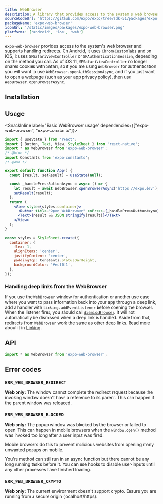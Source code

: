 ```yaml
---
title: WebBrowser
description: A library that provides access to the system's web browser and supports handling redirects.
sourceCodeUrl: 'https://github.com/expo/expo/tree/sdk-51/packages/expo-web-browser'
packageName: 'expo-web-browser'
iconUrl: '/static/images/packages/expo-web-browser.png'
platforms: ['android', 'ios', 'web']
---
```



`expo-web-browser` provides access to the system's web browser and supports handling redirects. On Android, it uses `ChromeCustomTabs` and on iOS, it uses `SFSafariViewController` or `SFAuthenticationSession`, depending on the method you call. As of iOS 11, `SFSafariViewController` no longer shares cookies with Safari, so if you are using `WebBrowser` for authentication you will want to use `WebBrowser.openAuthSessionAsync`, and if you just want to open a webpage (such as your app privacy policy), then use `WebBrowser.openBrowserAsync`.

## Installation

<APIInstallSection />

## Usage

<SnackInline label="Basic WebBrowser usage" dependencies={["expo-web-browser", "expo-constants"]}>

```jsx
import { useState } from 'react';
import { Button, Text, View, StyleSheet } from 'react-native';
import * as WebBrowser from 'expo-web-browser';
/* @hide */
import Constants from 'expo-constants';
/* @end */

export default function App() {
  const [result, setResult] = useState(null);

  const _handlePressButtonAsync = async () => {
    let result = await WebBrowser.openBrowserAsync('https://expo.dev');
    setResult(result);
  };
  return (
    <View style={styles.container}>
      <Button title="Open WebBrowser" onPress={_handlePressButtonAsync} />
      <Text>{result && JSON.stringify(result)}</Text>
    </View>
  );
}

const styles = StyleSheet.create({
  container: {
    flex: 1,
    alignItems: 'center',
    justifyContent: 'center',
    paddingTop: Constants.statusBarHeight,
    backgroundColor: '#ecf0f1',
  },
});
```

</SnackInline>

### Handling deep links from the WebBrowser

If you use the `WebBrowser` window for authentication or another use case where you want to pass information back into your app through a deep link, add a handler with `Linking.addEventListener` before opening the browser. When the listener fires, you should call [`dismissBrowser`](#webbrowserdismissbrowser). It will not automatically be dismissed when a deep link is handled. Aside from that, redirects from `WebBrowser` work the same as other deep links. Read more about it in [Linking](/guides/linking#handling-links).

## API

```js
import * as WebBrowser from 'expo-web-browser';
```

<APISection packageName="expo-web-browser" apiName="WebBrowser" />

## Error codes

### `ERR_WEB_BROWSER_REDIRECT`

**Web only:** The window cannot complete the redirect request because the invoking window doesn't have a reference to its parent. This can happen if the parent window was reloaded.

### `ERR_WEB_BROWSER_BLOCKED`

**Web only:** The popup window was blocked by the browser or failed to open. This can happen in mobile browsers when the `window.open()` method was invoked too long after a user input was fired.

Mobile browsers do this to prevent malicious websites from opening many unwanted popups on mobile.

You're method can still run in an async function but there cannot be any long running tasks before it. You can use hooks to disable user-inputs until any other processes have finished loading.

### `ERR_WEB_BROWSER_CRYPTO`

**Web only:** The current environment doesn't support crypto. Ensure you are running from a secure origin (localhost/https).
